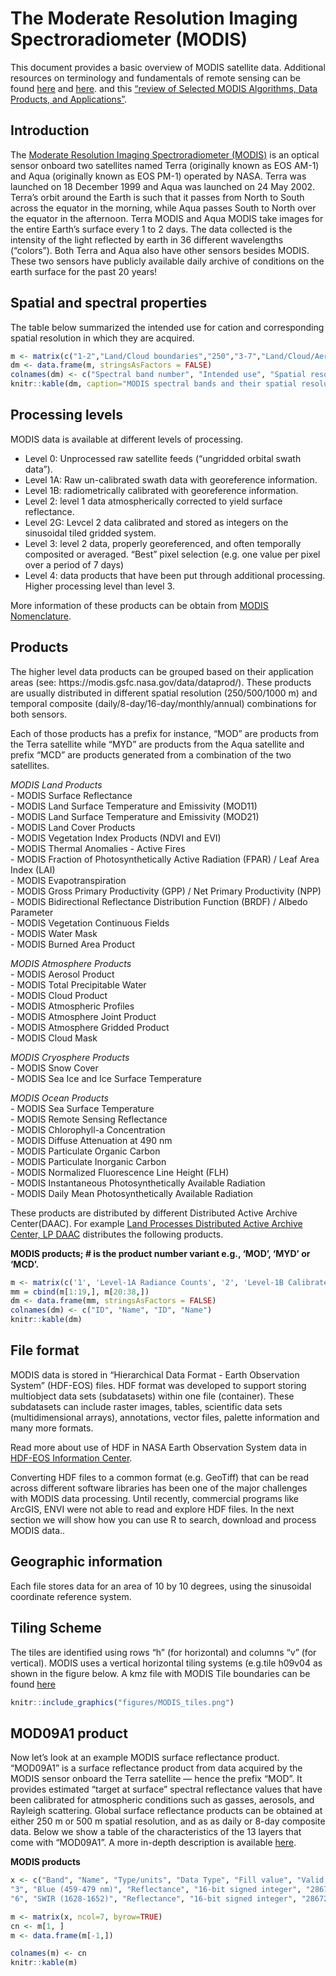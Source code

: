 # The Moderate Resolution Imaging Spectroradiometer (MODIS)


This document provides a basic overview of MODIS satellite data. Additional resources on terminology and fundamentals of remote sensing can be found [here](https://www.rspatial.org/rs/1-introduction.html) and [here](https://www.nrcan.gc.ca/maps-tools-and-publications/satellite-imagery-and-air-photos/tutorial-fundamentals-remote-sensing/9309).
and this ["review of Selected MODIS Algorithms, Data Products, and Applications"](https://pdfs.semanticscholar.org/0096/0a7c7d094c43cc461b07334ec44757110428.pdf).


## Introduction 

The [Moderate Resolution Imaging Spectroradiometer (MODIS)](https://modis.gsfc.nasa.gov/about/) is an optical sensor onboard two satellites named Terra (originally known as EOS AM-1) and Aqua (originally known as EOS PM-1) operated by NASA. Terra was launched on 18 December 1999 and Aqua was launched on 24 May 2002. Terra's orbit around the Earth is such that it passes from North to South across the equator in the morning, while Aqua passes South to North over the equator in the afternoon. Terra MODIS and Aqua MODIS take images for the entire Earth's surface every 1 to 2 days. The data collected is the intensity of the light reflected by earth in 36 different wavelengths ("colors"). Both Terra and Aqua also have other sensors besides MODIS. These two sensors have publicly available daily archive of conditions on the earth surface for the past 20 years!


## Spatial and spectral properties 

The table below summarized the intended use for cation and corresponding spatial resolution in which they are acquired.


```r
m <- matrix(c("1-2","Land/Cloud boundaries","250","3-7","Land/Cloud/Aerosol properties","500","8-16","Ocean Color/Phytoplankton/Biogeochemistry","1000","17-19","Atmospheric water vapor","1000","20-23","Surface/Cloud temperature","1000","24-25","Atmospheric temperature","1000","26","Cirrus clouds","1000","27-29","Water Vapor","1000","30","Ozone","1000","31-36","Surface/Cloud temperature cloud top altitude","1000"), ncol=3, byrow=TRUE) 
dm <- data.frame(m, stringsAsFactors = FALSE)
colnames(dm) <- c("Spectral band number", "Intended use", "Spatial resolution")
knitr::kable(dm, caption="MODIS spectral bands and their spatial resolution")
```


## Processing levels

MODIS data is available at different levels of processing. 

- Level 0: Unprocessed raw satellite feeds ("ungridded orbital swath data").
- Level 1A: Raw un-calibrated swath data with georeference information.
- Level 1B: radiometrically calibrated with georeference information.
- Level 2: level 1 data atmospherically corrected to yield surface reflectance. 
- Level 2G: Levcel 2 data calibrated and stored as integers on the sinusoidal tiled gridded system. 
- Level 3: level 2 data, properly georeferenced, and often temporally composited or averaged. "Best" pixel selection (e.g. one value per pixel over a period of 7 days) 
- Level 4: data products that have been put through additional processing. Higher processing level than level 3.

More information of these products can be obtain from [MODIS Nomenclature](https://modaps.modaps.eosdis.nasa.gov/services/about/nomenclature.html).

## Products

The higher level data products can be grouped based on their application areas (see: https://modis.gsfc.nasa.gov/data/dataprod/). These products are usually distributed in different spatial resolution (250/500/1000 m) and temporal composite (daily/8-day/16-day/monthly/annual) combinations for both sensors.

Each of those products has a prefix for instance, "MOD" are products from the Terra satellite while "MYD" are products from the Aqua satellite and prefix "MCD" are products generated from a combination of the two satellites. 

*MODIS Land Products*  
- MODIS Surface Reflectance  
- MODIS Land Surface Temperature and Emissivity (MOD11)  
- MODIS Land Surface Temperature and Emissivity (MOD21)  
- MODIS Land Cover Products  
- MODIS Vegetation Index Products (NDVI and EVI)  
- MODIS Thermal Anomalies - Active Fires  
- MODIS Fraction of Photosynthetically Active Radiation (FPAR) / Leaf Area Index (LAI)  
- MODIS Evapotranspiration   
- MODIS Gross Primary Productivity (GPP) / Net Primary Productivity (NPP)  
- MODIS Bidirectional Reflectance Distribution Function (BRDF) / Albedo Parameter   
- MODIS Vegetation Continuous Fields                
- MODIS Water Mask             
- MODIS Burned Area Product    

*MODIS Atmosphere Products*   
- MODIS Aerosol Product  
- MODIS Total Precipitable Water  
- MODIS Cloud Product  
- MODIS Atmospheric Profiles  
- MODIS Atmosphere Joint Product  
- MODIS Atmosphere Gridded Product  
- MODIS Cloud Mask  

*MODIS Cryosphere Products*              
- MODIS Snow Cover                  
- MODIS Sea Ice and Ice Surface Temperature             

*MODIS Ocean Products*             
- MODIS Sea Surface Temperature              
- MODIS Remote Sensing Reflectance           
- MODIS Chlorophyll-a Concentration           
- MODIS Diffuse Attenuation at 490 nm             
- MODIS Particulate Organic Carbon            
- MODIS Particulate Inorganic Carbon           
- MODIS Normalized Fluorescence Line Height (FLH)             
- MODIS Instantaneous Photosynthetically Available Radiation           
- MODIS Daily Mean Photosynthetically Available Radiation           


These products are distributed by different Distributed Active Archive Center(DAAC). For example [Land Processes Distributed Active Archive Center, LP DAAC](https://lpdaac.usgs.gov/product_search/?collections=Combined+MODIS&collections=Terra+MODIS&collections=Aqua+MODIS&view=list) distributes the following products.  


**MODIS products; # is the product number variant e.g., 'MOD', 'MYD' or 'MCD'.**

```r
m <- matrix(c('1', 'Level-1A Radiance Counts', '2', 'Level-1B Calibrated, Geolocated Radiances', '3', 'Geolocation Data Set', '4', 'Aerosol Product', '5', 'Total Precipitable Water', '6', 'Cloud Product', '7', 'Atmospheric Profiles', '8', 'Gridded Atmosphere Products (Level-3)', '9', 'Atmospherically Corrected Surface Reflectance', '10', 'Snow Cover', '11', 'Land Surface Temperature & Emissivity', '12', 'Land Cover/Land Cover Change', '13', 'Vegetation Indices', '14', 'Thermal Anomalies, Fires and Biomass Burning', '15', 'Leaf Area Index and FPAR', '16', 'Surface Resistance & Evapotranspiration', '17', 'Vegetation Production, Net Primary Productivity', '18', 'Normalized Water Leaving Radiance', '19', 'Pigment Concentration', '20', 'Chlorophyll II Fluorescence', '21', 'Chlorophyll a Pigment Concentration', '22', 'Photosynthetically Active Radiation (PAR)', '23', 'Suspended Solids Concentration in Ocean Water', '24', 'Organic Matter Concentration', '25', 'Coccolith Concentration', '26', 'Ocean Water Attenuation Coefficient', '27', 'Ocean Primary Productivity', '28', 'Sea Surface Temperature', '29', 'Sea Ice Cover', '31', 'Phycoerythrin Concentration', '35', 'Cloud Mask', '36', 'Total Absorption Coefficient', '37', 'Ocean Aerosol Properties', '39', 'Clear Water Epsilon', '43', 'Albedo 16-Day Level-3', '44', 'Vegetation Cover Conversion & Continuous Fields', 'ALB', 'Snow and Sea Ice Albedo', '', ''), ncol=2, byrow=T)
mm = cbind(m[1:19,], m[20:38,])
dm <- data.frame(mm, stringsAsFactors = FALSE)
colnames(dm) <- c("ID", "Name", "ID", "Name")
knitr::kable(dm)

```


## File format

MODIS data is stored in "Hierarchical Data Format - Earth Observation System" (HDF-EOS) files. HDF format was developed to support storing multiobject data sets (subdatasets) within one file (container). These subdatasets can include raster images, tables, scientific data sets (multidimensional arrays), annotations, vector files, palette information and many more formats.

Read more about use of HDF in NASA Earth Observation System data in [HDF-EOS Information Center](http://hdfeos.org/).

Converting HDF files to a common format (e.g. GeoTiff) that can be read across different software libraries has been one of the major challenges with MODIS data processing. Until recently, commercial programs like ArcGIS, ENVI were not able to read and explore HDF files. In the next section we will show how you can use R to search, download and process MODIS data..

## Geographic information

Each file stores data for an area of 10 by 10 degrees, using the sinusoidal coordinate reference system. 

## Tiling Scheme

The tiles are identified using rows "h" (for horizontal) and columns "v" (for vertical). MODIS uses a vertical horizontal tiling systems (e.g.tile h09v04 as shown in the figure below. A kmz file with MODIS Tile boundaries can be found [here](http://spatial-analyst.net/KML/MODIS_tiles.kmz)

```r
knitr::include_graphics("figures/MODIS_tiles.png")
```

## MOD09A1 product

Now let's look at an example MODIS surface reflectance product. "MOD09A1" is a surface reflectance product from data acquired by the MODIS sensor onboard the Terra satellite --- hence the prefix "MOD". It provides estimated "target at surface" spectral reflectance values that have been calibrated for atmospheric conditions such as gasses, aerosols, and Rayleigh scattering. Global surface reflectance products can be obtained at either 250 m or 500 m spatial resolution, and as as daily or 8-day composite data. Below we show a table of the characteristics of the 13 layers that come with "MOD09A1". A more in-depth description is available [here](https://lpdaac.usgs.gov/products/mod09a1v006/).

**MODIS products**

```r
x <- c("Band", "Name", "Type/units", "Data Type", "Fill value", "Valid Range", "Scale fact", "1", "Red (620-670 nm)", "Reflectance", "16-bit signed integer", "28672", "-100 - 16000", "0.0001", "2", "NIR (841-876 nm)", "Reflectance", "16-bit signed integer", "28672", "-100 - 16000", "0.0001", 
"3", "Blue (459-479 nm)", "Reflectance", "16-bit signed integer", "28672", "-100 - 16000", "0.0001", "4", "Green (545-565 nm)", "Reflectance", "16-bit signed integer", "28672", "-100 - 16000", "0.0001", "5", "NIR (1230-1250 nm)", "Reflectance", "16-bit signed integer", "28672", "-100 - 16000", "0.0001",
"6", "SWIR (1628-1652)", "Reflectance", "16-bit signed integer", "28672", "-100 - 16000", "0.0001", "7", "SWIR (2105-2155 nm)", "Reflectance", "16-bit signed integer", "28672", "-100 - 16000", "0.0001", "8", "Reflectance Band Quality", "Bit Field", "32-bit unsigned integer", "4294967295", "NA", "NA", "9", "Solar Zenith Angle", "Degree", "16-bit signed integer", "0", "0 - 18000", "0.01", "10", "View Zenith Angle", "Degree", "16-bit signed integer", "0", "0 - 18000", "0.01", "11", "Relative Azimuth Angle", "Degree", "16-bit signed integer", "0", "-18000 - 18000", "0.01", "12", "500 m State Flags", "Bit field", "16-bit unsigned integer", "65535", "NA", "NA", "13", "Day of Year", "Julian day", "16-bit unsigned integer", "65535", "1 - 366", "NA")

m <- matrix(x, ncol=7, byrow=TRUE)
cn <- m[1, ]
m <- data.frame(m[-1,])

colnames(m) <- cn
knitr::kable(m)
```

